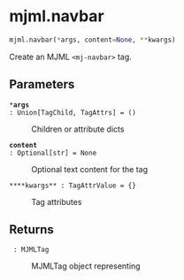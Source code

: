 # mjml.navbar { #emailer_lib.mjml.navbar }

```python
mjml.navbar(*args, content=None, **kwargs)
```

Create an MJML `<mj-navbar>` tag.

## Parameters {.doc-section .doc-section-parameters}

<code>[***args**]{.parameter-name} [:]{.parameter-annotation-sep} [Union\[TagChild, TagAttrs\]]{.parameter-annotation} [ = ]{.parameter-default-sep} [()]{.parameter-default}</code>

:   Children or attribute dicts

<code>[**content**]{.parameter-name} [:]{.parameter-annotation-sep} [Optional\[str\]]{.parameter-annotation} [ = ]{.parameter-default-sep} [None]{.parameter-default}</code>

:   Optional text content for the tag

<code>[****kwargs**]{.parameter-name} [:]{.parameter-annotation-sep} [TagAttrValue]{.parameter-annotation} [ = ]{.parameter-default-sep} [{}]{.parameter-default}</code>

:   Tag attributes

## Returns {.doc-section .doc-section-returns}

<code>[]{.parameter-name} [:]{.parameter-annotation-sep} [MJMLTag]{.parameter-annotation}</code>

:   MJMLTag object representing <mj-navbar>